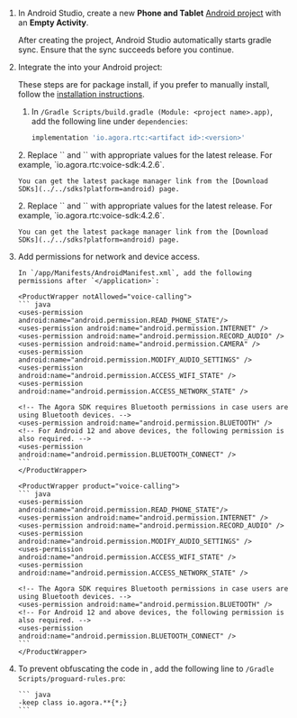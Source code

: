 <PlatformWrapper platform="android">

1.  In Android Studio, create a new **Phone and Tablet** [Android project](https://developer.android.com/studio/projects/create-project) with an **Empty Activity**.

    After creating the project, Android Studio automatically starts gradle sync. Ensure that the sync succeeds before you continue.

2.  Integrate the <Vpd k="SDK" /> into your Android project:

    These steps are for package install, if you prefer to manually install, follow the [installation instructions](../reference/downloads#manual-installation).

    1.  In `/Gradle Scripts/build.gradle (Module: <project name>.app)`, add the following line under `dependencies`:

        ```groovy
        implementation 'io.agora.rtc:<artifact id>:<version>'
        ```
    
    <ProductWrapper notAllowed="voice-calling">
    2.  Replace `<artifact id>` and `<version>` with appropriate values for the latest release. For example, `io.agora.rtc:voice-sdk:4.2.6`.

        You can get the latest package manager link from the [Download SDKs](../../sdks?platform=android) page.
    </ProductWrapper>
    <ProductWrapper product="voice-calling">
    2.  Replace `<artifact id>` and `<version>` with appropriate values for the latest release. For example, `io.agora.rtc:voice-sdk:4.2.6`.

        You can get the latest package manager link from the [Download SDKs](../../sdks?platform=android) page.
    </ProductWrapper>

3.  Add permissions for network and device access.

        In `/app/Manifests/AndroidManifest.xml`, add the following permissions after `</application>`:

        <ProductWrapper notAllowed="voice-calling">
        ``` java
        <uses-permission android:name="android.permission.READ_PHONE_STATE"/>
        <uses-permission android:name="android.permission.INTERNET" />
        <uses-permission android:name="android.permission.RECORD_AUDIO" />
        <uses-permission android:name="android.permission.CAMERA" />
        <uses-permission android:name="android.permission.MODIFY_AUDIO_SETTINGS" />
        <uses-permission android:name="android.permission.ACCESS_WIFI_STATE" />
        <uses-permission android:name="android.permission.ACCESS_NETWORK_STATE" />

        <!-- The Agora SDK requires Bluetooth permissions in case users are using Bluetooth devices. -->
        <uses-permission android:name="android.permission.BLUETOOTH" />
        <!-- For Android 12 and above devices, the following permission is also required. -->
        <uses-permission android:name="android.permission.BLUETOOTH_CONNECT" />
        ```
        </ProductWrapper>

        <ProductWrapper product="voice-calling">
        ``` java
        <uses-permission android:name="android.permission.READ_PHONE_STATE"/>
        <uses-permission android:name="android.permission.INTERNET" />
        <uses-permission android:name="android.permission.RECORD_AUDIO" />
        <uses-permission android:name="android.permission.MODIFY_AUDIO_SETTINGS" />
        <uses-permission android:name="android.permission.ACCESS_WIFI_STATE" />
        <uses-permission android:name="android.permission.ACCESS_NETWORK_STATE" />

        <!-- The Agora SDK requires Bluetooth permissions in case users are using Bluetooth devices. -->
        <uses-permission android:name="android.permission.BLUETOOTH" />
        <!-- For Android 12 and above devices, the following permission is also required. -->
        <uses-permission android:name="android.permission.BLUETOOTH_CONNECT" />
        ```
        </ProductWrapper>

4.  To prevent obfuscating the code in <Vpd k="SDK" />, add the following line to `/Gradle Scripts/proguard-rules.pro`:

        ``` java
        -keep class io.agora.**{*;}
        ```
</PlatformWrapper>